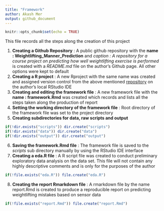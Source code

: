 ```yaml
---
title: "Framework"
author: Akash Mer
output: github_document
---
```


```r
knitr::opts_chunk$set(echo = TRUE)
```

This file records all the steps along the creation of this project
  
1. **Creating a Github Repository** : A public github repository with the **name : Weightlifting_Manner_Prediction** and *caption : A repository for a course project on predicting how well weightlifting exercise is performed* is created with a *README.md* file on the author's Github page. All other options were kept to default
2. **Creating a R project** : A new Rproject with the same name was created and assigned version control from the above mentioned [repository](https://github.com/AkashMer/Weightlifting_Manner_Prediction.git) on the author's local RStudio IDE
3. **Creating and editing the framework file** : A new framework file with the **name : framework.Rmd** was created which records and lists all the steps taken along the production of report
4. **Setting the working directory of the framework file** : Root directory of the framework file was set to the project directory
5. **Creating subdirectories for data, raw scripts and output**
```r
if(!dir.exists("scripts")) dir.create("scripts")
if(!dir.exists("data")) dir.create("data")
if(!dir.exists("output")) dir.create("output")
```
6. **Saving the framework.Rmd file** : The framework file is saved to the *scripts* sub directory manually by using the RStudio IDE interface
7. **Creating a eda.R file** : A R script file was created to conduct preliminary exploratory data analysis on the data set. This file will not contain any highly descriptive comments and is only for the purposes of the author
```r
if(!file.exists("eda.R")) file.create("eda.R")
```
8. **Creating the report Rmarkdown file** : A rmarkdown file by the name report.Rmd is created to produce a reproducible report on predicting weightlifting mistakes based on sensor data
```r
if(!file.exists("report.Rmd")) file.create("report.Rmd")
```
